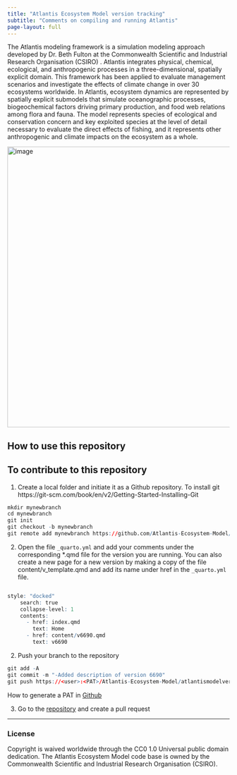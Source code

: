 ```yaml
---
title: "Atlantis Ecosystem Model version tracking"
subtitle: "Comments on compiling and running Atlantis"
page-layout: full
---
```


The Atlantis modeling framework is a simulation modeling approach developed by Dr. Beth Fulton at the Commonwealth Scientific and Industrial Research Organisation (CSIRO) . Atlantis integrates physical, chemical, ecological, and anthropogenic processes in a three-dimensional, spatially explicit domain. This framework has been applied to evaluate management scenarios and investigate the effects of climate change in over 30 ecosystems worldwide. 
In Atlantis, ecosystem dynamics are represented by spatially explicit submodels that simulate oceanographic processes, biogeochemical factors driving primary production, and food web relations among flora and fauna. The model represents species of ecological and conservation concern and key exploited species at the level of detail necessary to evaluate the direct effects of fishing, and it represents other anthropogenic and climate impacts on the ecosystem as a whole.

<img width="637" alt="image" src="https://user-images.githubusercontent.com/11339490/272713181-58a7442b-f4df-4987-9afe-cb4702236a8f.jpg">


## How to use this repository

## To contribute to this repository

1. Create a local folder and initiate it as a Github repository. To install git https://git-scm.com/book/en/v2/Getting-Started-Installing-Git

```R
mkdir mynewbranch
cd mynewbranch
git init
git checkout -b mynewbranch
git remote add mynewbranch https://github.com/Atlantis-Ecosystem-Model/atlantismodelversionlog.git
```


2. Open the file `_quarto.yml` and add your comments under the corresponding *.qmd file for the version you are running.
You can also create a new page for a new version by making a copy of the file content/v_template.qmd and add its name under href in the `_quarto.yml` file.

```R

style: "docked"
    search: true
    collapse-level: 1
    contents:
      - href: index.qmd
        text: Home
      - href: content/v6690.qmd
        text: v6690
```

2. Push your branch to the repository


```R
git add -A
git commit -m "-Added description of version 6690"
git push https://<user>:<PAT>/Atlantis-Ecosystem-Model/atlantismodelversionlog.git mynewbranch
```

How to generate a PAT in [Github](https://www.theserverside.com/blog/Coffee-Talk-Java-News-Stories-and-Opinions/How-to-create-a-GitHub-Personal-Access-Token-example)

3. Go to the [repository](https://github.com/Atlantis-Ecosystem-Model/atlantismodelversionlog) and create a pull request 


<hr>


### License

Copyright is waived worldwide through the CC0 1.0 Universal public domain dedication. The Atlantis Ecosystem Model code base is owned by the Commonwealth Scientific and Industrial Research Organisation (CSIRO).


